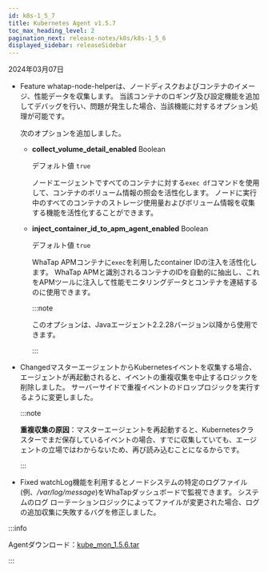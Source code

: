 ```yaml
---
id: k8s-1_5_7
title: Kubernetes Agent v1.5.7
toc_max_heading_level: 2
pagination_next: release-notes/k8s/k8s-1_5_6
displayed_sidebar: releaseSidebar
---
```


2024年03月07日

- <Status>Feature</Status> whatap-node-helperは、ノードディスクおよびコンテナのイメージ、性能データを収集します。 当該コンテナのロギング及び設定機能を追加してデバッグを行い、問題が発生した場合、当該機能に対するオプション処理が可能です。

  次のオプションを追加しました。

  - **collect_volume_detail_enabled** <span class='type'>Boolean</span>

    デフォルト値 `true`

    ノードエージェントですべてのコンテナに対する`exec df`コマンドを使用して、コンテナのボリューム情報の照会を活性化します。 ノードに実行中のすべてのコンテナのストレージ使用量およびボリューム情報を収集する機能を活性化することができます。

  - **inject_container_id_to_apm_agent_enabled** <span class='type'>Boolean</span>

    デフォルト値 `true`

    WhaTap APMコンテナに`exec`を利用したcontainer IDの注入を活性化します。 WhaTap APMと識別されるコンテナのIDを自動的に抽出し、これをAPMツールに注入して性能モニタリングデータとコンテナを連結するのに使用できます。 

    :::note

    このオプションは、Javaエージェント2.2.28バージョン以降から使用できます。

    :::

- <Status>Changed</Status>マスターエージェントからKubernetesイベントを収集する場合、エージェントが再起動されると、イベントの重複収集を中止するロジックを削除しました。 サーバーサイドで重複イベントのドロップロジックを実行するように変更しました。

  :::note

  **重複収集の原因**：マスターエージェントを再起動すると、Kubernetesクラスターでまだ保存しているイベントの場合、すでに収集していても、エージェントの立場ではわからないため、再び読み込むことになるからです。

  :::

- <Status>Fixed</Status> watchLog機能を利用するとノードシステムの特定のログファイル(例、<em>/var/log/message</em>)をWhaTapダッシュボードで監視できます。 システムのログ ローテーションロジックによってファイルが変更された場合、ログの追加収集に失敗するバグを修正しました。

:::info

Agentダウンロード：[kube_mon_1.5.6.tar](https://repo.whatap.io/docker/kube_mon_1.5.7.tar)

:::
